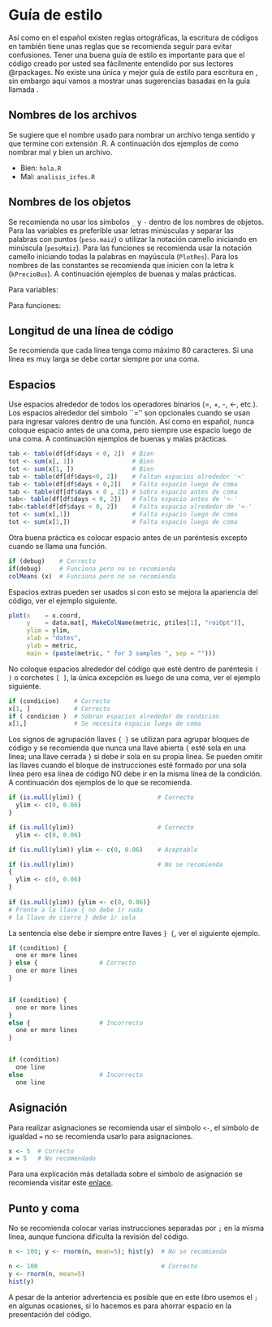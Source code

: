 # Guía de estilo \index{estilo}

Así como en el español existen reglas ortográficas, la escritura de códigos en \proglang{R} también tiene unas reglas que se recomienda seguir para evitar confusiones. Tener una buena guía de estilo \index{guía de estilo} es importante para que el código creado por usted sea fácilmente entendido por sus lectores @rpackages. No existe una única y mejor guía de estilo para escritura en \proglang{R}, sin embargo aquí vamos a mostrar unas sugerencias basadas en la guía llamada \href{https://google.github.io/styleguide/Rguide.xml}{\textit{Google's R style guide}}.

## Nombres de los archivos
Se sugiere que el nombre usado para nombrar un archivo tenga sentido y que termine con extensión .R. A continuación dos ejemplos de como nombrar mal y bien un archivo.

- Bien: `hola.R`
- Mal: `analisis_icfes.R`

## Nombres de los objetos
Se recomienda no usar los símbolos `_` y `-` dentro de los nombres de objetos. Para las variables es preferible usar letras minúsculas y separar las palabras con puntos (`peso.maiz`) o utilizar la notación camello iniciando en minúscula (`pesoMaiz`). Para las funciones se recomienda usar la notación camello iniciando todas la palabras en mayúscula (`PlotRes`). Para los nombres de las constantes se recomienda que inicien con la letra k (`kPrecioBus`). A continuación ejemplos de buenas y malas prácticas.

Para variables:

\begin{itemize}
	\item Bien: \verb|avg.clicks|
	\item Aceptable: \verb|avgClicks|
	\item Mal: \verb|avg_Clicks|
\end{itemize}

Para funciones:

\begin{itemize}
	\item Bien: \verb|CalculateAvgClicks| 
	\item Mal: \verb|calculate_avg_clicks| , \verb|calculateAvgClicks|
\end{itemize}

## Longitud de una línea de código
Se recomienda que cada línea tenga como máximo 80 caracteres. Si una línea es muy larga se debe cortar siempre por una coma.

## Espacios
Use espacios alrededor de todos los operadores binarios (=, +, -, <-, etc.). Los espacios alrededor del símbolo ``='' son opcionales cuando se usan para ingresar valores dentro de una función. Así como en español, nunca coloque espacio antes de una coma, pero siempre use espacio luego de una coma. A continuación ejemplos de buenas y malas prácticas.

```r
tab <- table(df[df$days < 0, 2])  # Bien
tot <- sum(x[, 1])                # Bien
tot <- sum(x[1, ])                # Bien
tab <- table(df[df$days<0, 2])    # Faltan espacios alrededor '<' 
tab <- table(df[df$days < 0,2])   # Falta espacio luego de coma
tab <- table(df[df$days < 0 , 2]) # Sobra espacio antes de coma
tab<- table(df[df$days < 0, 2])   # Falta espacio antes de '<-'
tab<-table(df[df$days < 0, 2])    # Falta espacio alrededor de '<-'
tot <- sum(x[,1])                 # Falta espacio luego de coma
tot <- sum(x[1,])                 # Falta espacio luego de coma
```

Otra buena práctica es colocar espacio antes de un paréntesis excepto cuando se llama una función.

```r
if (debug)    # Correcto
if(debug)     # Funciona pero no se recomienda
colMeans (x)  # Funciona pero no se recomienda
```

Espacios extras pueden ser usados si con esto se mejora la apariencia del código, ver el ejemplo siguiente.

```r
plot(x    = x.coord,
     y    = data.mat[, MakeColName(metric, ptiles[1], "roiOpt")],
     ylim = ylim,
     xlab = "dates",
     ylab = metric,
     main = (paste(metric, " for 3 samples ", sep = "")))
```

No coloque espacios alrededor del código que esté dentro de paréntesis `( )` o corchetes `[ ]`, la única excepción es luego de una coma, ver el ejemplo siguiente.

```r
if (condicion)    # Correcto 
x[1, ]            # Correcto
if ( condicion )  # Sobran espacios alrededor de condicion
x[1,]             # Se necesita espacio luego de coma
```

Los signos de agrupación llaves `{ }` se utilizan para agrupar bloques de código y se recomienda que nunca una llave abierta `{` esté sola en una línea; una llave cerrada `}` si debe ir sola en su propia línea. Se pueden omitir las llaves cuando el bloque de instrucciones esté formado por una sola línea pero esa línea de código NO debe ir en la misma línea de la condición. A continuación dos ejemplos de lo que se recomienda.

```r
if (is.null(ylim)) {                     # Correcto
  ylim <- c(0, 0.06)
}

if (is.null(ylim))                       # Correcto
  ylim <- c(0, 0.06)

if (is.null(ylim)) ylim <- c(0, 0.06)    # Aceptable

if (is.null(ylim))                       # No se recomienda
{        
  ylim <- c(0, 0.06)
}
	
if (is.null(ylim)) {ylim <- c(0, 0.06)}
# Frente a la llave { no debe ir nada
# la llave de cierre } debe ir sola
```

La sentencia else debe ir siempre entre llaves `} {`, ver el siguiente ejemplo.

```r
if (condition) {         
  one or more lines
} else {                 # Correcto
  one or more lines
}


if (condition) {         
  one or more lines
}
else {                   # Incorrecto
  one or more lines
}


if (condition)           
  one line
else                     # Incorrecto
  one line
```

## Asignación

Para realizar asignaciones se recomienda usar el símbolo `<-`, el símbolo de igualdad `=` no se recomienda usarlo para asignaciones.

```r
x <- 5  # Correcto
x = 5   # No recomendado
```

Para una explicación más detallada sobre el símbolo de asignación se recomienda visitar este [enlace](http://www.win-vector.com/blog/2016/12/the-case-for-using-in-r/).

## Punto y coma
No se recomienda colocar varias instrucciones separadas por `;` en la misma línea, aunque funciona dificulta la revisión del código.

```r
n <- 100; y <- rnorm(n, mean=5); hist(y)  # No se recomienda

n <- 100                                  # Correcto
y <- rnorm(n, mean=5)
hist(y)
```
A pesar de la anterior advertencia es posible que en este libro usemos el `;` en algunas ocasiones, si lo hacemos es para ahorrar espacio en la presentación del código.



